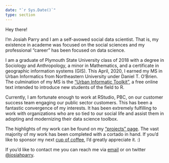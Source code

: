 ```yaml
---
date: "`r Sys.Date()`"
type: section
---
```



Hey there! 

I'm Josiah Parry and I am a self-avowed social data scientist. That is, my existence in academe was focused on the social sciences and my professional "career" has been focused on data science. 

I am a graduate of Plymouth State University class of 2018 with a degree in Sociology and Anthropology, a minor in Mathematics, and a certificate in geographic information systems (GIS). This April, 2020, I earned my MS in Urban Informatics from Northeastern University under Daniel T. O'Brien. The culmination of my MS is the ["Urban Informatic Toolkit"](https://ui.josiahparry.com/), a free online text intended to introduce new students of the field to R.

Currently, I am fortunate enough to work at RStudio, PBC, on our customer success team engaging our public sector customers. This has been a fantastic convergence of my interests. It has been extremely fulfilling to work with organizations who are so tied to our social life and assist them in adopting and modernizing their data science toolbox. 

The highlights of my work can be found on my ["projects" page](https://josiahparry.com). The vast majority of my work has been completed with a cortado in hand. If you'd like to sponsor my next [cup of coffee](https://ko-fi.com/josiahparry), I'd greatly appreciate it. :) 

If you'd like to contact me you can reach me via [email](mailto:josiah.parry@gmail.com) or on twitter [\@josiahparry](https://twitter.com/josiahparry).


<!--
---

## Talks

<details>
  <summary>details</summary>

* ["Old Town Road" Rap or Country?: Putting R in Production with Tidymodels, Plumber, and Shiny](https://github.com/JosiahParry/R-in-prod)
  * Boston useR group
  * December 10th, 2019
* [Tidy Lyrical Analysis](https://github.com/JosiahParry/useR-2018-07-17)
  * Boston useR group
  * July 17th, 2018
* [Newfound Lake Landscape Value Analysis: Exploring the efficacy of PPGIS, NESTVAL 2016](https://prezi.com/uchr4_g_qzns/newfound-lake-watershed/)
  * New England St. Lawrence River Valley regional American Associations of Geographers Conference
  * 2016
</details>

## Experience:


**Government — Customer Success, RStudio**  

_April 2019 - Present_ 

* As a member of the Customer Success team here at RStudio, I focus on building strong relationships with our Government / Public Sector customers. I attempt to empower folks in the public sector via education, consultation, and aiding data science adoption.

**Data Science Consultant, International Consulting Associates Inc.** 

_November 2018 - April 2019_

* Provide advisory services for key leadership of FDA medical device unit
* Improved internal dashboard by identifying inefficiencies and creating new KPIs
* Developed anomaly detection models performing at 90-98% accuracy (no information rate ~70%)

**Research Assistant, Boston Area Research Initiative**

_January - April 2019_

* Use Census data to uncover and communicate insights about the Boston region in the context of a government shutdown
* Update internal databases with ‘13-’17 American Community Survey data and create novel regional metrics

**Data Analytics Instructor, Level Education**

_January - April 2019_ 
  * Modify lecture material to utilize contemporary tooling in R
  * Instruct students on effective data analysis, visualization, and presentation
  * Cultivate an interactive learning environment based on discourse and experiences
  
**NH Data Director, NextGen America**

_April - November 2018_

* Created Intro to GitHub curriculum for in-person training of data team members
* Developed an interactive field performance dashboard via R and Civis Analytics
* Cleaned, aggregated, and integrated legacy database which expanded target universes by ~50% 
* Utilized R (and adapted to Excel) to create semi-automated Relay text campaign creation that allows creative messaging for diverse universes. This process saved 10-15 hours of staff time during  GOTV and was adopted by other state leadership
* Cut and administered statewide canvassing turf to organizers. 
* Validated canvassing data integrity and rectified data entry errors via a semi-automated process utilizing R

**Database Administrator, Accenture**

_June - August 2017_ 

* Maintained Oracle 11g & 12c databases
* Automated daily reporting utilizing Linux & PL/SQL scripts
* Analyzed & Optimized production queries
* Managed DB versioning with Git, Gerrit, and Jenkins
* Facilitated twice daily handover calls with offshore team
  
**DataCamp, Content Creation Intern**

_May - September 2016_

* Collaborated in the development of finance courses in R:
  * Introduction to Portfolio Analysis in R
  * Manipulating Time Series Data in R with xts & zoo
  * Financial Trading in R


</details>

-->

